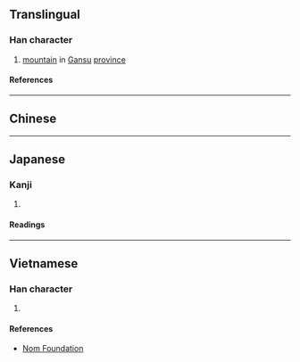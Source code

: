 {{character info/new}}
==Translingual==

===Han character===
{{Han char|rn=46|rad=山|as=06|sn=9|four=|canj=UBMR,XUBMR|ids=⿱山同}}

# [[mountain]] in [[Gansu]] [[province]]

====References====
{{Han ref|kx=0311.050|dkj=08039|hdz=10770.110|uh=5CDD}}

----

==Chinese==
{{zh-see|峒|v}}

----

==Japanese==

===Kanji===
{{ja-kanji|grade=|rs=山06}}

# {{rfdef|ja|sort=山06}}

====Readings====
{{ja-readings
|on=とう, ず
|kun=えびす
}}

----

==Vietnamese==

===Han character===
{{vi-readings|rs=山06|reading=[[động]], [[đỗng]]}}

# {{rfdef|vi|sort=山06}}

====References====
* [http://nomfoundation.org/common/nom_details.php?codepoint=5cdd Nom Foundation]